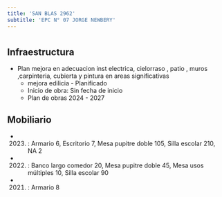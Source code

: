 ```yaml
---
title: 'SAN BLAS 2962'
subtitle: 'EPC N° 07 JORGE NEWBERY'
---
```


#
## Infraestructura

* Plan mejora en   adecuacion   inst electrica, cielorraso  , patio , muros ,carpinteria, cubierta  y  pintura en areas significativas 
    + mejora edilicia - Planificado 
    + Inicio de obra: Sin fecha de inicio 
    + Plan de obras 2024 - 2027 






## Mobiliario

*  (2023) : Armario 6, Escritorio 7, Mesa pupitre doble 105, Silla escolar 210, NA 2 

*  (2022) : Banco largo comedor 20, Mesa pupitre doble 45, Mesa usos múltiples 10, Silla escolar 90 

*  (2021) : Armario 8 



